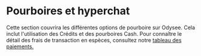 # Pourboires et hyperchat

Cette section couvrira les différentes options de pourboire sur Odysee. Cela inclut l'utilisation des Crédits et des pourboires Cash. Pour connaître le détail des frais de transaction en espèces, consultez notre [tableau des paiements.](https://help.odysee.tv/fr/payments-chart/)

<CategoryCards/>